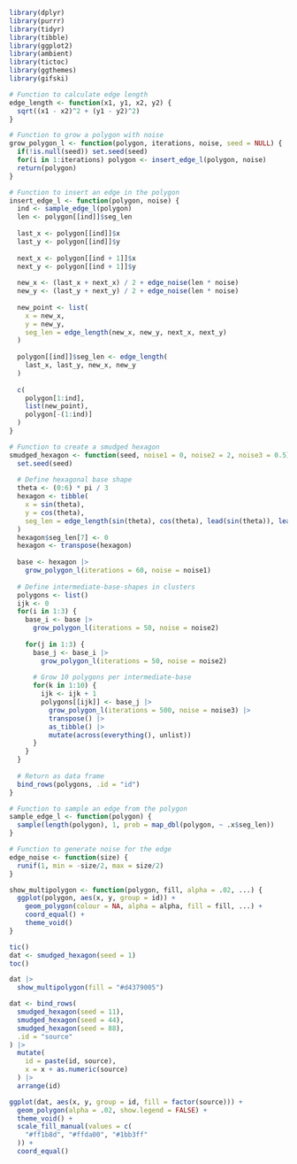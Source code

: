 ```r
library(dplyr)
library(purrr)
library(tidyr)
library(tibble)
library(ggplot2)
library(ambient)
library(tictoc)
library(ggthemes)
library(gifski)
```

```r
# Function to calculate edge length
edge_length <- function(x1, y1, x2, y2) {
  sqrt((x1 - x2)^2 + (y1 - y2)^2)
}

# Function to grow a polygon with noise
grow_polygon_l <- function(polygon, iterations, noise, seed = NULL) {
  if(!is.null(seed)) set.seed(seed)
  for(i in 1:iterations) polygon <- insert_edge_l(polygon, noise)
  return(polygon)
}

# Function to insert an edge in the polygon
insert_edge_l <- function(polygon, noise) {
  ind <- sample_edge_l(polygon)
  len <- polygon[[ind]]$seg_len
  
  last_x <- polygon[[ind]]$x
  last_y <- polygon[[ind]]$y
  
  next_x <- polygon[[ind + 1]]$x
  next_y <- polygon[[ind + 1]]$y
  
  new_x <- (last_x + next_x) / 2 + edge_noise(len * noise)
  new_y <- (last_y + next_y) / 2 + edge_noise(len * noise)
  
  new_point <- list(
    x = new_x,
    y = new_y,
    seg_len = edge_length(new_x, new_y, next_x, next_y)
  )
  
  polygon[[ind]]$seg_len <- edge_length(
    last_x, last_y, new_x, new_y
  )
  
  c(
    polygon[1:ind],
    list(new_point),
    polygon[-(1:ind)]
  )
}

# Function to create a smudged hexagon
smudged_hexagon <- function(seed, noise1 = 0, noise2 = 2, noise3 = 0.5) {
  set.seed(seed)
  
  # Define hexagonal base shape
  theta <- (0:6) * pi / 3
  hexagon <- tibble(
    x = sin(theta),
    y = cos(theta),
    seg_len = edge_length(sin(theta), cos(theta), lead(sin(theta)), lead(cos(theta)))
  )
  hexagon$seg_len[7] <- 0
  hexagon <- transpose(hexagon)
  
  base <- hexagon |> 
    grow_polygon_l(iterations = 60, noise = noise1)
  
  # Define intermediate-base-shapes in clusters
  polygons <- list()
  ijk <- 0
  for(i in 1:3) {
    base_i <- base |> 
      grow_polygon_l(iterations = 50, noise = noise2)
    
    for(j in 1:3) {
      base_j <- base_i |> 
        grow_polygon_l(iterations = 50, noise = noise2)
      
      # Grow 10 polygons per intermediate-base
      for(k in 1:10) {
        ijk <- ijk + 1
        polygons[[ijk]] <- base_j |>
          grow_polygon_l(iterations = 500, noise = noise3) |>
          transpose() |>
          as_tibble() |>
          mutate(across(everything(), unlist))
      }
    }
  }
  
  # Return as data frame
  bind_rows(polygons, .id = "id")
}

# Function to sample an edge from the polygon
sample_edge_l <- function(polygon) {
  sample(length(polygon), 1, prob = map_dbl(polygon, ~ .x$seg_len))
}

# Function to generate noise for the edge
edge_noise <- function(size) {
  runif(1, min = -size/2, max = size/2)
}

show_multipolygon <- function(polygon, fill, alpha = .02, ...) {
  ggplot(polygon, aes(x, y, group = id)) +
    geom_polygon(colour = NA, alpha = alpha, fill = fill, ...) + 
    coord_equal() + 
    theme_void()
}
```

```r
tic()
dat <- smudged_hexagon(seed = 1)
toc()
```

```r
dat |> 
  show_multipolygon(fill = "#d4379005")
```

```r
dat <- bind_rows(
  smudged_hexagon(seed = 11),
  smudged_hexagon(seed = 44),
  smudged_hexagon(seed = 88),
  .id = "source"
) |>
  mutate(
    id = paste(id, source),
    x = x + as.numeric(source)
  ) |>
  arrange(id)

ggplot(dat, aes(x, y, group = id, fill = factor(source))) +
  geom_polygon(alpha = .02, show.legend = FALSE) + 
  theme_void() + 
  scale_fill_manual(values = c(
    "#ff1b8d", "#ffda00", "#1bb3ff"
  )) +
  coord_equal() 
```
